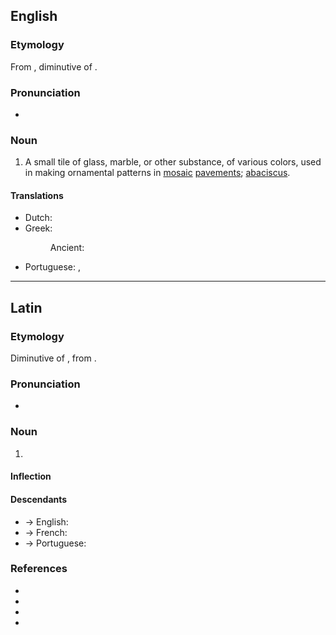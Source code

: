 ==English==

===Etymology===
From {{der|en|la|abaculus}}, diminutive of {{m|la|abacus}}.

===Pronunciation===
* {{a|GenAm}} {{IPA|/əˈbæk.jə.ləs/|lang=en}}

===Noun===
{{en-noun|abaculi}}

# {{lb|en|archaic}} A small tile of glass, marble, or other substance, of various colors, used in making ornamental patterns in [[mosaic]] [[pavements]]; [[abaciscus]].

====Translations====
{{trans-top|a small tile}}
* Dutch: {{t|nl|mozaïekelement|n}}
* Greek:
*: Ancient: {{t|grc|ἀβακίσκος|m}}
{{trans-mid}}
* Portuguese: {{t+|pt|abáculo|m}}, {{t|pt|abacísculo|m}}
{{trans-bottom}}

----

==Latin==

===Etymology===
Diminutive of {{m|la|abacus||a square board}}, from {{der|la|grc|ἄβαξ||board}}.

===Pronunciation===
* {{la-IPA}}

===Noun===
{{la-noun|abaculus|abaculī|m|second}}

# {{l|en|abaculus}}

====Inflection====
{{la-decl-2nd|abacul}}

====Descendants====
* → English: {{l|en|abaculus}}
* → French: {{l|fr|abacule}}
* → Portuguese: {{l|pt|abáculo}}

===References===
* {{R:L&S}}
* {{R:Gaffiot}}
* {{R:Peck}}
* {{R:Smith's Antiquities}}